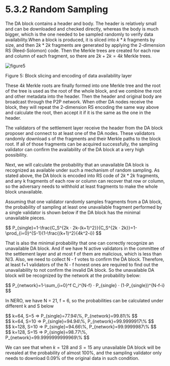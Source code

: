 # 5.3.2 Random Sampling

The DA block contains a header and body. The header is relatively small and can be downloaded and checked directly, whereas the body is much bigger, which is the one needed to be sampled randomly to verify data availability.When a block is produced, it is sliced into $k * k$ fragments by size, and then $2k * 2k$ fragments are generated by applying the 2-dimension RS (Reed-Solomon) code. Then the Merkle trees are created for each row and column of each fragment, so there are $2k + 2k = 4k$ Merkle trees.
<div style={{ height: '2rem' }} />
<div style={{ textAlign: 'center' }}>
  <img src="/assets/learn/figure5.png" alt="figure5" />
  <p style={{ fontStyle: 'italic' }}>Figure 5: Block slicing and encoding of data availability layer</p>
</div>

These $4k$ Merkle roots are finally formed into one Merkle tree and the root of the tree is used as the root of the whole block, and we combine the root and other metadata into the header. Then the header and original body are broadcast through the P2P network. When other DA nodes receive the block, they will repeat the 2-dimension RS encoding the same way above and calculate the root, then accept it if it is the same as the one in the header.

The validators of the settlement layer receive the header from the DA block proposer and connect to at least one of the DA nodes. These validators randomly download s of the fragments and their Merkle paths to the block root. If all of those fragments can be acquired successfully, the sampling validator can confirm the availability of the DA block at a very high possibility.

Next, we will calculate the probability that an unavailable DA block is recognized as available under such a mechanism of random sampling. As stated above, the DA block is encoded into RS code of $2k * 2k$ fragments, and any k fragments of each row or column can recover that row or column, so the adversary needs to withhold at least fragments to make the whole block unavailable.

Assuming that one validator randomly samples  fragments from a DA block, the probability of sampling at least one unavailable fragment performed by a single validator is shown below if the DA block has the minimal  unavailable pieces.

<div style={{ height: '2rem' }} />
<div style={{ textAlign: 'center' }}>
  $$ P_{single}=1-\frac{C_S^{2k ⋅ 2k-(k+1)^2}}{C_S^{2k ⋅ 2k}}=1-\prod_{i=0}^{S-1}(1-\frac{(k+1)^2}{4k^2-i}) $$
</div>

That is also the minimal probability that one can correctly recognize an unavailable DA block. And if we have N active validators in the committee of the settlement layer and at most f of them are malicious, which is less than N/3. Also, we need to collect N - f votes to confirm the DA block. Therefore, at least f+1 validators of the N - f honest ones are required to find out the unavailability to not confirm the invalid DA block. So the unavailable DA block will be recognized by the network at the probability below:

<div style={{ height: '2rem' }} />
<div style={{ textAlign: 'center' }}>
  $$ P_{network}=1-\sum_{i=0}^f C_i^{N-f} ⋅ P_{single} ⋅ (1-P_{single})^{N-f-i} $$
</div>

In NERO, we have N = 21, f = 6, so the probabilities can be calculated under different k and S below

<div style={{ height: '2rem' }} />
<div style={{ textAlign: 'center' }}>
  $$ k=64, S=5 ⇒ P_{single}=77.94\%, P_{network}=99.81\% $$
</div>

<div style={{ height: '2rem' }} />
<div style={{ textAlign: 'center' }}>
  $$ k=64, S=10 ⇒ P_{single}=94.94\%, P_{network}=99.9999917\% $$
</div>

<div style={{ height: '2rem' }} />
<div style={{ textAlign: 'center' }}>
  $$ k=128, S=10 ⇒ P_{single}=94.66\%, P_{network}=99.9999987\% $$
</div>

<div style={{ height: '2rem' }} />
<div style={{ textAlign: 'center' }}>
  $$ k=128, S=15 ⇒ P_{single}=98.77\%, P_{network}=99.9999999999969\% $$
</div>

We can see that when $k = 128$ and $S = 15$ any unavailable DA block will be revealed at the probability of almost 100%, and the sampling validator only needs to download 0.09% of the original data in such condition.